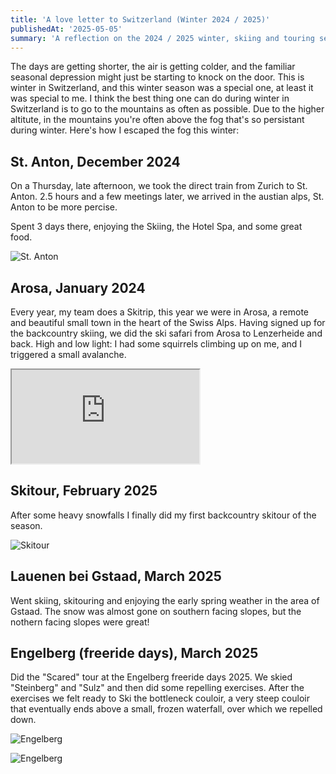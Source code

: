```yaml
---
title: 'A love letter to Switzerland (Winter 2024 / 2025)'
publishedAt: '2025-05-05'
summary: 'A reflection on the 2024 / 2025 winter, skiing and touring season'
---
```

The days are getting shorter, the air is getting colder, and the familiar seasonal depression might just be starting to knock on the door.
This is winter in Switzerland, and this winter season was a special one, at least it was special to me. I think the best thing one can do during winter in Switzerland is to go to the mountains as often as possible. Due to the higher altitute, in the mountains you're often above the fog that's so persistant during winter.
Here's how I escaped the fog this winter: 

## St. Anton, December 2024
On a Thursday, late afternoon, we took the direct train from Zurich to St. Anton. 2.5 hours and a few meetings later, we arrived in the austian alps, St. Anton to be more percise.

Spent 3 days there, enjoying the Skiing, the Hotel Spa, and some great food.

![St. Anton](/uploads/st-anton.png)

## Arosa, January 2024
Every year, my team does a Skitrip, this year we were in Arosa, a remote and beautiful small town in the heart of the Swiss Alps.
Having signed up for the backcountry skiing, we did the ski safari from Arosa to Lenzerheide and back.
High and low light: I had some squirrels climbing up on me, and I triggered a small avalanche.

<div className="relative w-full aspect-video">
  <iframe
    src="https://www.google.com/maps/embed?pb=!1m18!1m12!1m3!1d102872.92143380937!2d9.6127173687018!3d46.80155778261265!2m3!1f0!2f0!3f0!3m2!1i1024!2i768!4f13.1!3m3!1m2!1s0x4784bc5588543edd%3A0x524f0c1d5ee1ca28!2sArosa!5e1!3m2!1sde!2sch!4v1745227232434!5m2!1sde!2sch"
    className="absolute top-0 left-0 w-full h-full"
    allowfullscreen=""
    loading="lazy"
    referrerpolicy="no-referrer-when-downgrade"
  ></iframe>
</div>

## Skitour, February 2025
After some heavy snowfalls I finally did my first backcountry skitour of the season. 

![Skitour](/uploads/skitour.png)

## Lauenen bei Gstaad, March 2025
Went skiing, skitouring and enjoying the early spring weather in the area of Gstaad.
The snow was almost gone on southern facing slopes, but the nothern facing slopes were great!

## Engelberg (freeride days), March 2025
Did the "Scared" tour at the Engelberg freeride days 2025. We skied "Steinberg" and "Sulz" and then did some repelling exercises. After the exercises we felt ready to Ski the bottleneck couloir, a very steep couloir that eventually ends above a small, frozen waterfall, over which we repelled down.

![Engelberg](/uploads/engelberg-2.png)

![Engelberg](/uploads/engelberg.png)